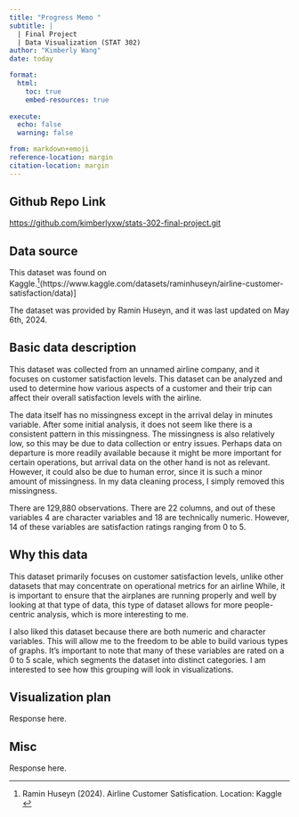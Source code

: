 ```yaml
---
title: "Progress Memo "
subtitle: |
  | Final Project 
  | Data Visualization (STAT 302)
author: "Kimberly Wang"
date: today

format:
  html:
    toc: true
    embed-resources: true
    
execute:
  echo: false
  warning: false

from: markdown+emoji 
reference-location: margin
citation-location: margin
---
```


::: {.callout-tip icon=false}

## Github Repo Link

[https://github.com/kimberlyxw/stats-302-final-project.git](https://github.com/kimberlyxw/stats-302-final-project.git)

:::


## Data source

This dataset was found on Kaggle.^[Ramin Huseyn (2024). Airline Customer Satisfication. Location: Kaggle ](https://www.kaggle.com/datasets/raminhuseyn/airline-customer-satisfaction/data)]

The dataset was provided by Ramin Huseyn, and it was last updated on May 6th, 2024. 

## Basic data description

This dataset was collected from an unnamed airline company, and it focuses on customer satisfaction levels. This dataset can be analyzed and used to determine how various aspects of a customer and their trip can affect their overall satisfaction levels with the airline. 

The data itself has no missingness except in the arrival delay in minutes variable. After some initial analysis, it does not seem like there is a consistent pattern in this missingness. The missingness is also relatively low, so this may be due to data collection or entry issues. Perhaps data on departure is more readily available because it might be more important for certain operations, but arrival data on the other hand is not as relevant. However, it could also be due to human error, since it is such a minor amount of missingness. In my data cleaning process, I simply removed this missingness. 

There are 129,880 observations. There are 22 columns, and out of these variables 4 are character variables and 18 are technically numeric. However, 14 of these variables are satisfaction ratings ranging from 0 to 5. 

## Why this data

This dataset primarily focuses on customer satisfaction levels, unlike other datasets that may concentrate on operational metrics for an airline While, it is important to ensure that the airplanes are running properly and well by looking at that type of data, this type of dataset allows for more people-centric analysis, which is more interesting to me.  

I also liked this dataset because there are both numeric and character variables. This will allow me to the freedom to be able to build various types of graphs. It's important to note that many of these variables are rated on a 0 to 5 scale, which segments the dataset into distinct categories. I am interested to see how this grouping will look in visualizations. 

## Visualization plan

Response here.

## Misc

Response here.

